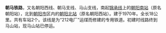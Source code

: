 {{redirect|朝阳北站|原名朝阳北站的高铁车站|辽宁朝阳站}}
{{unreferenced|time=2022-04-30}}
{{Infobox rail system-route
|rail_name=朝马铁路
|other_name=
|system_length=10 km
|length_in_operation=
|total_length=
|tracklength=
|name_bgcolor=
|min_width=
|box_width=
|style=
|banner_color=blue
|sec_banner_color=
|third_banner_color=
|logo_filename=
|logo_width=
|logo_bgcolor=
|logo_alt=
|logo_note=
|image=
|imagesize=
|caption=
|code_name=
|locale={{PRC}}[[辽宁省|辽宁省]][[朝阳市|朝阳市]]
|service_type=[[铁路客车|货运]]
|status=营运中
|network=
|stations=
|start=
|lines=
|main_route=
|secondary_route=
|branch_route=
|standard=
|character=
|other_systems=
|main_stations=[[朝阳南站|朝阳南站]]
|constructor=
|track=1（[[单线铁路|单线铁路]]）
|average_station_distance=
|max_speed=
|orbital_plane=
|track_gauge={{standard gauge}}（[[标准轨|标准轨]]）
|distance_between_mainlines=
|min_radius=
|max_grade=
|elevation=
|control=
|block_signal=
|engine=
|electrified=
|rollingstock=
|fleet_size=
|begin_operation=
|end_operation=
|operation_note=
|open_operation=
|time_first=
|time_last=
|ridership=
|owner=
|operator=[[沈阳铁路局|沈阳铁路局]]
|franchise=
|hq=
|key_person=
|website=
|route_map={{bs-map|inline=1|map=
\\CONTg\\~~ ~~ ~~{{RoutemapRoute|Licon=u|[[锦承铁路|锦承铁路]]往[[锦州站|锦州站]]方向}}
\\HST\\~~0~~[[朝阳南站|朝阳南站]]
CONTgq\ABZgr\~~ ~~ ~~{{RoutemapRoute|Licon=l|[[锦承铁路|锦承铁路]]往[[上板城站|上板城]]方向}}
\\HST\\~~ ~~[[东三家站|东三家站]]
\\HST\\~~10~~[[朝阳北站|朝阳北站]]
\\ENDEe\\~~ ~~ ~~ ~~铁路尽头
}}
}}
'''朝马铁路'''，又名朝阳西线、朝马支线、马山支线，南起[[锦承铁路|锦承线]]上的[[朝阳南站|朝阳南站]]（原名朝阳站），北到[[朝阳市|朝阳市]]区内的[[朝阳北站|朝阳北站]]（原名朝阳西站）。建于1970年。全长18公里。共有车站2个。该线是为“212电厂”运煤而修建的专用铁道。初建时线路终到马山站，现马山站已停运。
{{朝马铁路}}
